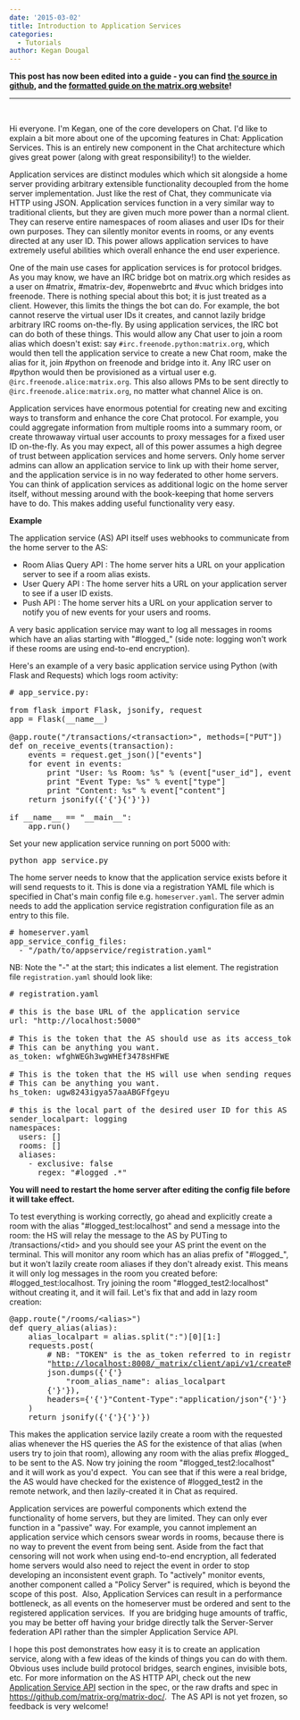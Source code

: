 ```yaml
---
date: '2015-03-02'
title: Introduction to Application Services
categories:
  - Tutorials
author: Kegan Dougal
---
```


<strong>This post has now been edited into a guide - you can find <a href="https://github.com/matrix-org/matrix-doc/blob/master/supporting-docs/guides/2015-08-21-application_services.md">the source in github</a>, and the <a href="http://matrix.org/docs/guides/application-services">formatted guide on the matrix.org website</a>!</strong>

<hr />

&nbsp;

Hi everyone. I'm Kegan, one of the core developers on Chat. I'd like to explain a bit more about one of the upcoming features in Chat: Application Services. This is an entirely new component in the Chat architecture which gives great power (along with great responsibility!) to the wielder.

Application services are distinct modules which which sit alongside a home server providing arbitrary extensible functionality decoupled from the home server implementation. Just like the rest of Chat, they communicate via HTTP using JSON. Application services function in a very similar way to traditional clients, but they are given much more power than a normal client. They can reserve entire namespaces of room aliases and user IDs for their own purposes. They can silently monitor events in rooms, or any events directed at any user ID. This power allows application services to have extremely useful abilities which overall enhance the end user experience.

One of the main use cases for application services is for protocol bridges. As you may know, we have an IRC bridge bot on matrix.org which resides as a user on #matrix, #matrix-dev, #openwebrtc and #vuc which bridges into freenode. There is nothing special about this bot; it is just treated as a client. However, this limits the things the bot can do. For example, the bot cannot reserve the virtual user IDs it creates, and cannot lazily bridge arbitrary IRC rooms on-the-fly. By using application services, the IRC bot can do both of these things. This would allow any Chat user to join a room alias which doesn't exist: say <code>#irc.freenode.python:matrix.org</code>, which would then tell the application service to create a new Chat room, make the alias for it, join #python on freenode and bridge into it. Any IRC user on #python would then be provisioned as a virtual user e.g. <code>@irc.freenode.alice:matrix.org</code>. This also allows PMs to be sent directly to <code>@irc.freenode.alice:matrix.org</code>, no matter what channel Alice is on.

Application services have enormous potential for creating new and exciting ways to transform and enhance the core Chat protocol. For example, you could aggregate information from multiple rooms into a summary room, or create throwaway virtual user accounts to proxy messages for a fixed user ID on-the-fly. As you may expect, all of this power assumes a high degree of trust between application services and home servers. Only home server admins can allow an application service to link up with their home server, and the application service is in no way federated to other home servers. You can think of application services as additional logic on the home server itself, without messing around with the book-keeping that home servers have to do. This makes adding useful functionality very easy.

<strong>Example</strong>

The application service (AS) API itself uses webhooks to communicate from the home server to the AS:

- Room Alias Query API : The home server hits a URL on your application server to see if a room alias exists.
- User Query API : The home server hits a URL on your application server to see if a user ID exists.
- Push API : The home server hits a URL on your application server to notify you of new events for your users and rooms.

A very basic application service may want to log all messages in rooms which have an alias starting with "#logged_" (side note: logging won't work if these rooms are using end-to-end encryption).

Here's an example of a very basic application service using Python (with Flask and Requests) which logs room activity:
<pre># app_service.py:

from flask import Flask, jsonify, request
app = Flask(__name__)

@app.route("/transactions/&lt;transaction&gt;", methods=["PUT"])
def on_receive_events(transaction):
    events = request.get_json()["events"]
    for event in events:
        print "User: %s Room: %s" % (event["user_id"], event["room_id"])
        print "Event Type: %s" % event["type"]
        print "Content: %s" % event["content"]
    return jsonify({'{'}{'}'})

if __name__ == "__main__":
    app.run()
</pre>
Set your new application service running on port 5000 with:
<pre>python app_service.py
</pre>
The home server needs to know that the application service exists before it will send requests to it. This is done via a registration YAML file which is specified in Chat's main config file e.g. <code>homeserver.yaml</code>. The server admin needs to add the application service registration configuration file as an entry to this file.
<pre># homeserver.yaml
app_service_config_files:
  - "/path/to/appservice/registration.yaml"
</pre>
NB: Note the "-" at the start; this indicates a list element. The registration file <code>registration.yaml</code> should look like:
<pre># registration.yaml

# this is the base URL of the application service
url: "http://localhost:5000"

# This is the token that the AS should use as its access_token when using the Client-Server API
# This can be anything you want.
as_token: wfghWEGh3wgWHEf3478sHFWE

# This is the token that the HS will use when sending requests to the AS.
# This can be anything you want.
hs_token: ugw8243igya57aaABGFfgeyu

# this is the local part of the desired user ID for this AS (in this case @logging:localhost)
sender_localpart: logging
namespaces:
  users: []
  rooms: []
  aliases:
    - exclusive: false
      regex: "#logged_.*"
</pre>
<strong>You will need to restart the home server after editing the config file before it will take effect.</strong>

To test everything is working correctly, go ahead and explicitly create a room with the alias "#logged_test:localhost" and send a message into the room: the HS will relay the message to the AS by PUTing to /transactions/&lt;tid&gt; and you should see your AS print the event on the terminal. This will monitor any room which has an alias prefix of "#logged_", but it won't lazily create room aliases if they don't already exist. This means it will only log messages in the room you created before: #logged_test:localhost. Try joining the room "#logged_test2:localhost" without creating it, and it will fail. Let's fix that and add in lazy room creation:
<pre>@app.route("/rooms/&lt;alias&gt;")
def query_alias(alias):
    alias_localpart = alias.split(":")[0][1:]
    requests.post(
        # NB: "TOKEN" is the as_token referred to in registration.yaml
        "<a href="http://localhost:8008/_matrix/client/api/v1/createRoom?access_token=TOKEN" target="_blank">http://localhost:8008/_matrix/client/api/v1/createRoom?access_token=TOKEN</a>",
        json.dumps({'{'}
            "room_alias_name": alias_localpart
        {'}'}),
        headers={'{'}"Content-Type":"application/json"{'}'}
    )
    return jsonify({'{'}{'}'})
</pre>
This makes the application service lazily create a room with the requested alias whenever the HS queries the AS for the existence of that alias (when users try to join that room), allowing any room with the alias prefix #logged_ to be sent to the AS. Now try joining the room "#logged_test2:localhost" and it will work as you'd expect.  You can see that if this were a real bridge, the AS would have checked for the existence of #logged_test2 in the remote network, and then lazily-created it in Chat as required.

Application services are powerful components which extend the functionality of home servers, but they are limited. They can only ever function in a "passive" way. For example, you cannot implement an application service which censors swear words in rooms, because there is no way to prevent the event from being sent. Aside from the fact that censoring will not work when using end-to-end encryption, all federated home servers would also need to reject the event in order to stop developing an inconsistent event graph. To "actively" monitor events, another component called a "Policy Server" is required, which is beyond the scope of this post.  Also, Application Services can result in a performance bottleneck, as all events on the homeserver must be ordered and sent to the registered application services.  If you are bridging huge amounts of traffic, you may be better off having your bridge directly talk the Server-Server federation API rather than the simpler Application Service API.

I hope this post demonstrates how easy it is to create an application service, along with a few ideas of the kinds of things you can do with them. Obvious uses include build protocol bridges, search engines, invisible bots, etc. For more information on the AS HTTP API, check out the new <a href="http://matrix.org/docs/spec/#application-service-api">Application Service API</a> section in the spec, or the raw drafts and spec in <a href="https://github.com/matrix-org/matrix-doc/" target="_blank">https://github.com/matrix-org/matrix-doc/</a>.  The AS API is not yet frozen, so feedback is very welcome!